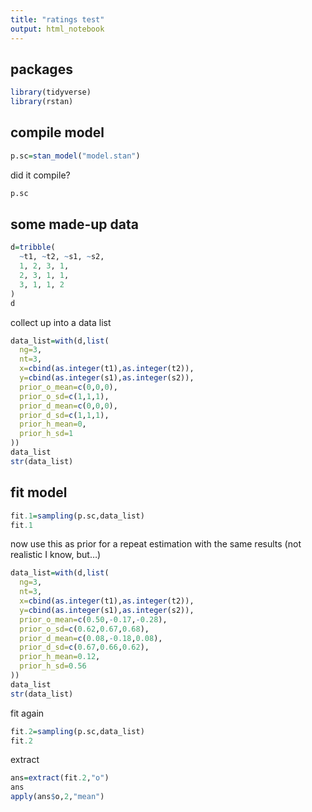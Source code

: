 ```yaml
---
title: "ratings test"
output: html_notebook
---
```


## packages

```r
library(tidyverse)
library(rstan)
```

## compile model

```r
p.sc=stan_model("model.stan")
```

did it compile?

```r
p.sc
```

## some made-up data

```r
d=tribble(
  ~t1, ~t2, ~s1, ~s2,
  1, 2, 3, 1,
  2, 3, 1, 1,
  3, 1, 1, 2
)
d
```

collect up into a data list

```r
data_list=with(d,list(
  ng=3,
  nt=3,
  x=cbind(as.integer(t1),as.integer(t2)),
  y=cbind(as.integer(s1),as.integer(s2)),
  prior_o_mean=c(0,0,0),
  prior_o_sd=c(1,1,1),
  prior_d_mean=c(0,0,0),
  prior_d_sd=c(1,1,1),
  prior_h_mean=0,
  prior_h_sd=1
))
data_list
str(data_list)
```

## fit model

```r
fit.1=sampling(p.sc,data_list)
fit.1
```

now use this as prior for a repeat estimation with the same results (not realistic I know, but...)

```r
data_list=with(d,list(
  ng=3,
  nt=3,
  x=cbind(as.integer(t1),as.integer(t2)),
  y=cbind(as.integer(s1),as.integer(s2)),
  prior_o_mean=c(0.50,-0.17,-0.28),
  prior_o_sd=c(0.62,0.67,0.68),
  prior_d_mean=c(0.08,-0.18,0.08),
  prior_d_sd=c(0.67,0.66,0.62),
  prior_h_mean=0.12,
  prior_h_sd=0.56
))
data_list
str(data_list)

```

fit again

```r
fit.2=sampling(p.sc,data_list)
fit.2
```

extract

```r
ans=extract(fit.2,"o")
ans
apply(ans$o,2,"mean")
```

